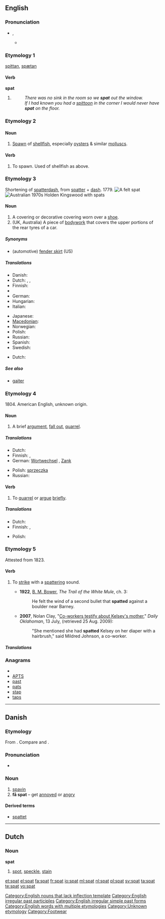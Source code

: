 {{also|şpat|spát|spät|ṣpät|spať}}
==English==

===Pronunciation===
* {{IPA|/spæt/}}, {{SAMPA|/sp{t/}}
** {{rhymes|æt}}

===Etymology 1===
{{etyl|ang}} [[spittan]], [[spætan]]

====Verb====
'''spat'''

# {{past of|[[spit]]}}
#: ''There was no sink in the room so we '''spat''' out the window.''
#: ''If I had known you had a [[spittoon]] in the corner I would never have '''spat''' on the floor.''

===Etymology 2===
{{etyl|enm}}

====Noun====
{{infl|en|noun}}[[Category:English nouns that lack inflection template]]

# [[spawn|Spawn]] of [[shellfish]], especially [[oyster]]s & similar [[mollusc]]s.

====Verb====
{{en-verb|spat|t|ing|ed}}

# To spawn. Used of shellfish as above.

===Etymology 3===
Shortening of [[spatterdash]], from [[spatter]] + [[dash]]. 1779.
[[Image:Spat commons 2.JPG|thumb|A felt spat]]
[[Image:Holden with spats.jpg|thumb|Australian 1970s Holden Kingswood with spats]]

====Noun====
{{en-noun}}

# A covering or decorative covering worn over a [[shoe]].
# (UK, Australia) A piece of [[bodywork]] that covers the upper portions of the rear tyres of a car.

=====Synonyms=====
* (automotive) [[fender skirt]] (US)

=====Translations=====

{{trans-top|covering or decorative covering worn over a shoe}}
* Danish: {{t|da|gamache|c}}
* Dutch: {{t|nl|gamasch}},  {{t|nl|overschoen}},  {{t|nl|overschoen}}
* Finnish: {{t-|fi|nilkkain}}
* {{trreq|French}}
* German: {{t-|de|Gamasche|f}}
* Hungarian: {{t|hu|kamásni}}
* Italian: {{t-|it|uose}}
{{trans-mid}}
* Japanese: {{t|ja|スパッツ|tr=supattsu}}
* [[Macedonian]]: {{t|mk|гамаш|m|tr=gámaš}}
* Norwegian: {{t|no|gamasje}}
* Polish: {{t-|pl|getry|f|p}}
* Russian: {{t+|ru|гетра|f|tr=gétra}}
* Spanish: {{t-|es|polaina|f}}
* Swedish: {{t-|sv|damasker}}
{{trans-bottom}}
{{trans-top|fender skirt}}
* Dutch: {{t|nl|soort spatbord|n}}
{{trans-mid}}
{{trans-bottom}}

=====See also=====
* [[gaiter]]

===Etymology 4===
1804. American English, unknown origin.

====Noun====
{{en-noun}}

# A brief [[argument]], [[fall out]], [[quarrel]].

=====Translations=====
{{trans-top|quarrel}}
* Dutch: {{t+|nl|ruzie}}
* Finnish: {{t+|fi|kina}}, {{t-|fi|kahina}}
* German: [[Wortwechsel]] {{m}}, [[Zank]] {{m}}
{{trans-mid}}
* Polish: [[sprzeczka]] {{f}}
* Russian: {{t+|ru|спор|m|tr=spor}}
{{trans-bottom}}

====Verb====
{{en-verb|spat|t|ed}}

# To [[quarrel]] or [[argue]] [[briefly]].

=====Translations=====
{{trans-top|to quarrel}}
* Dutch: {{t|nl|ruzien|n}}
* Finnish: {{t-|fi|kinata}}, {{t-|fi|kahinoida}}
{{trans-mid}}
* Polish: {{t+|pl|sprzeczać się}}
{{trans-bottom}}

===Etymology 5===
Attested from 1823.

====Verb====
{{en-verb|spat|t|ed}}

# {{transitive|and|intransitive}} To [[strike]] with a [[spatter]]ing sound.
#* '''1922''', [[w:B. M. Bower|B. M. Bower]], ''The Trail of the White Mule'', ch. 3:
#*: He felt the wind of a second bullet that '''spatted''' against a boulder near Barney.
#* '''2007''', Nolan Clay, "[http://www.accessmylibrary.com/coms2/summary_0286-31868615_ITM Co-workers testify about Kelsey's mother]," ''Daily Oklahoman'', 13 July, (retrieved 25 Aug. 2009):
#*: "She mentioned she had '''spatted''' Kelsey on her diaper with a hairbrush," said Mildred Johnson, a co-worker.

=====Translations=====
{{trans-top|to strike with spattering sound}}
{{trans-mid}}
{{trans-bottom}}

===Anagrams===
* {{alphagram|apst}}
* [[APTS#English|APTS]]
* [[past#English|past]]
* [[pats#English|pats]]
* [[stap#English|stap]]
* [[taps#English|taps]]

[[Category:English irregular past participles]]
[[Category:English irregular simple past forms]]
[[Category:English words with multiple etymologies]]
[[Category:Unknown etymology]]
[[Category:Footwear]]

----

==Danish==

===Etymology===
From {{etyl|gml|da}} {{term|spat|lang=gml}}. Compare {{etyl|de|-}} {{term|Spat|lang=de}} and {{etyl|sv|-}} {{term|spatt|lang=sv}}.

===Pronunciation===
* {{IPA|/spat/|[sb̥ad̥]|lang=da}}

===Noun===
{{da-noun|stem=spatt|en|-}}

# [[spavin]] {{gloss|disease  of horses characterized by a bony swelling developed on the hock as the result of inflammation of the bones}}
# '''få spat''' – get [[annoyed]] or [[angry]]

====Derived terms====
* [[spattet]]

----

==Dutch==

===Noun===
'''spat''' {{m}}

# [[spot]], [[speckle]], [[stain]]

[[et:spat]]
[[el:spat]]
[[fa:spat]]
[[fr:spat]]
[[io:spat]]
[[ml:spat]]
[[nl:spat]]
[[pl:spat]]
[[sv:spat]]
[[ta:spat]]
[[te:spat]]
[[vo:spat]]
